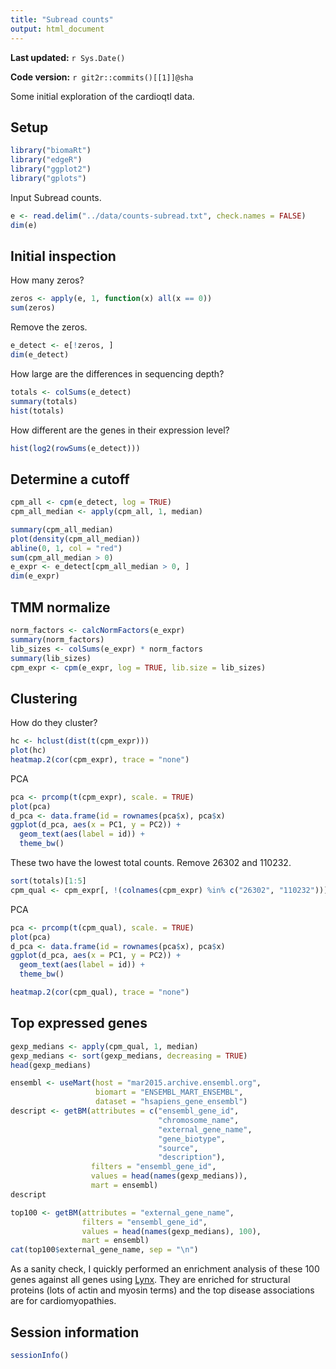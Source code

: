 ```yaml
---
title: "Subread counts"
output: html_document
---
```


**Last updated:** `r Sys.Date()`

**Code version:** `r git2r::commits()[[1]]@sha`

Some initial exploration of the cardioqtl data.

## Setup

```r
library("biomaRt")
library("edgeR")
library("ggplot2")
library("gplots")
```

Input Subread counts.

```r
e <- read.delim("../data/counts-subread.txt", check.names = FALSE)
dim(e)
```

## Initial inspection

How many zeros?

```r
zeros <- apply(e, 1, function(x) all(x == 0))
sum(zeros)
```

Remove the zeros.

```r
e_detect <- e[!zeros, ]
dim(e_detect)
```

How large are the differences in sequencing depth?

```r
totals <- colSums(e_detect)
summary(totals)
hist(totals)
```

How different are the genes in their expression level?

```r
hist(log2(rowSums(e_detect)))
```

## Determine a cutoff

```r
cpm_all <- cpm(e_detect, log = TRUE)
cpm_all_median <- apply(cpm_all, 1, median)
```

```r
summary(cpm_all_median)
plot(density(cpm_all_median))
abline(0, 1, col = "red")
sum(cpm_all_median > 0)
e_expr <- e_detect[cpm_all_median > 0, ]
dim(e_expr)
```

## TMM normalize

```r
norm_factors <- calcNormFactors(e_expr)
summary(norm_factors)
lib_sizes <- colSums(e_expr) * norm_factors
summary(lib_sizes)
cpm_expr <- cpm(e_expr, log = TRUE, lib.size = lib_sizes)
```

## Clustering

How do they cluster?

```r
hc <- hclust(dist(t(cpm_expr)))
plot(hc)
heatmap.2(cor(cpm_expr), trace = "none")
```

PCA

```r
pca <- prcomp(t(cpm_expr), scale. = TRUE)
plot(pca)
d_pca <- data.frame(id = rownames(pca$x), pca$x)
ggplot(d_pca, aes(x = PC1, y = PC2)) +
  geom_text(aes(label = id)) +
  theme_bw()
```

These two have the lowest total counts. Remove 26302 and 110232.

```r
sort(totals)[1:5]
cpm_qual <- cpm_expr[, !(colnames(cpm_expr) %in% c("26302", "110232"))]
```

PCA

```r
pca <- prcomp(t(cpm_qual), scale. = TRUE)
plot(pca)
d_pca <- data.frame(id = rownames(pca$x), pca$x)
ggplot(d_pca, aes(x = PC1, y = PC2)) +
  geom_text(aes(label = id)) +
  theme_bw()
```

```r
heatmap.2(cor(cpm_qual), trace = "none")
```

## Top expressed genes

```r
gexp_medians <- apply(cpm_qual, 1, median)
gexp_medians <- sort(gexp_medians, decreasing = TRUE)
head(gexp_medians)
```

```r
ensembl <- useMart(host = "mar2015.archive.ensembl.org",
                   biomart = "ENSEMBL_MART_ENSEMBL",
                   dataset = "hsapiens_gene_ensembl")
descript <- getBM(attributes = c("ensembl_gene_id",
                                 "chromosome_name",
                                 "external_gene_name",
                                 "gene_biotype",
                                 "source",
                                 "description"),
                  filters = "ensembl_gene_id",
                  values = head(names(gexp_medians)),
                  mart = ensembl)
descript
```


```r
top100 <- getBM(attributes = "external_gene_name",
                filters = "ensembl_gene_id",
                values = head(names(gexp_medians), 100),
                mart = ensembl)
cat(top100$external_gene_name, sep = "\n")
```

As a sanity check, I quickly performed an enrichment analysis of these 100 genes against all genes using [Lynx](http://lynx.ci.uchicago.edu/).
They are enriched for structural proteins (lots of actin and myosin terms) and the top disease associations are for cardiomyopathies.

## Session information

```r
sessionInfo()
```


